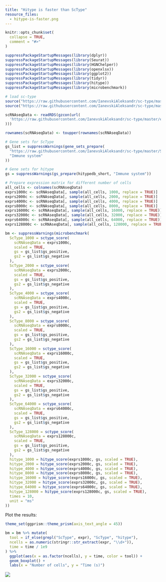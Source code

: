 ```yaml
---
title: "Hitype is faster than ScType"
resource_files:
  - hitype-is-faster.png
---
```


```r
knitr::opts_chunk$set(
  collapse = TRUE,
  comment = "#>"
)
```

```r
suppressPackageStartupMessages(library(dplyr))
suppressPackageStartupMessages(library(Seurat))
suppressPackageStartupMessages(library(HGNChelper))
suppressPackageStartupMessages(library(openxlsx))
suppressPackageStartupMessages(library(ggplot2))
suppressPackageStartupMessages(library(tidyr))
suppressPackageStartupMessages(library(hitype))
suppressPackageStartupMessages(library(microbenchmark))

# load sc-type
source("https://raw.githubusercontent.com/IanevskiAleksandr/sc-type/master/R/gene_sets_prepare.R")
source("https://raw.githubusercontent.com/IanevskiAleksandr/sc-type/master/R/sctype_score_.R")

scRNAseqData <- readRDS(gzcon(url(
  'https://raw.githubusercontent.com/IanevskiAleksandr/sc-type/master/exampleData.RDS'
)))

rownames(scRNAseqData) <- toupper(rownames(scRNAseqData))

# Gene sets for ScType
gs_list = suppressWarnings(gene_sets_prepare(
  "https://raw.githubusercontent.com/IanevskiAleksandr/sc-type/master/ScTypeDB_short.xlsx",
  "Immune system"
))

# Gene sets for hitype
gs = suppressWarnings(gs_prepare(hitypedb_short, "Immune system"))

# Prepare expression matrix for different number of cells
all_cells <- colnames(scRNAseqData)
exprs1000c <- scRNAseqData[, sample(all_cells, 1000, replace = TRUE)]
exprs2000c <- scRNAseqData[, sample(all_cells, 2000, replace = TRUE)]
exprs4000c <- scRNAseqData[, sample(all_cells, 4000, replace = TRUE)]
exprs8000c <- scRNAseqData[, sample(all_cells, 8000, replace = TRUE)]
exprs16000c <- scRNAseqData[, sample(all_cells, 16000, replace = TRUE)]
exprs32000c <- scRNAseqData[, sample(all_cells, 32000, replace = TRUE)]
exprs64000c <- scRNAseqData[, sample(all_cells, 64000, replace = TRUE)]
exprs128000c <- scRNAseqData[, sample(all_cells, 128000, replace = TRUE)]
```

```r

bm <- suppressWarnings(microbenchmark(
  ScType_1000 = sctype_score(
    scRNAseqData = exprs1000c,
    scaled = TRUE,
    gs = gs_list$gs_positive,
    gs2 = gs_list$gs_negative
  ),
  ScType_2000 = sctype_score(
    scRNAseqData = exprs2000c,
    scaled = TRUE,
    gs = gs_list$gs_positive,
    gs2 = gs_list$gs_negative
  ),
  ScType_4000 = sctype_score(
    scRNAseqData = exprs4000c,
    scaled = TRUE,
    gs = gs_list$gs_positive,
    gs2 = gs_list$gs_negative
  ),
  ScType_8000 = sctype_score(
    scRNAseqData = exprs8000c,
    scaled = TRUE,
    gs = gs_list$gs_positive,
    gs2 = gs_list$gs_negative
  ),
  ScType_16000 = sctype_score(
    scRNAseqData = exprs16000c,
    scaled = TRUE,
    gs = gs_list$gs_positive,
    gs2 = gs_list$gs_negative
  ),
  ScType_32000 = sctype_score(
    scRNAseqData = exprs32000c,
    scaled = TRUE,
    gs = gs_list$gs_positive,
    gs2 = gs_list$gs_negative
  ),
  ScType_64000 = sctype_score(
    scRNAseqData = exprs64000c,
    scaled = TRUE,
    gs = gs_list$gs_positive,
    gs2 = gs_list$gs_negative
  ),
  ScType_128000 = sctype_score(
    scRNAseqData = exprs128000c,
    scaled = TRUE,
    gs = gs_list$gs_positive,
    gs2 = gs_list$gs_negative
  ),
  hitype_1000 = hitype_score(exprs1000c, gs, scaled = TRUE),
  hitype_2000 = hitype_score(exprs2000c, gs, scaled = TRUE),
  hitype_4000 = hitype_score(exprs4000c, gs, scaled = TRUE),
  hitype_8000 = hitype_score(exprs8000c, gs, scaled = TRUE),
  hitype_16000 = hitype_score(exprs16000c, gs, scaled = TRUE),
  hitype_32000 = hitype_score(exprs32000c, gs, scaled = TRUE),
  hitype_64000 = hitype_score(exprs64000c, gs, scaled = TRUE),
  hitype_128000 = hitype_score(exprs128000c, gs, scaled = TRUE),
  times = 10,
  unit = "ms"
))

```

Plot the results:

```r
theme_set(ggprism::theme_prism(axis_text_angle = 45))

bm = bm %>% mutate(
  tool = if_else(grepl("ScType", expr), "ScType", "hitype"),
  ncells = as.numeric(stringr::str_extract(expr, "\\d+")),
  time = time / 1e9
) %>%
  ggplot(aes(x = as.factor(ncells), y = time, color = tool)) +
  geom_boxplot() +
  labs(x = "Number of cells", y = "Time (s)")
```

![](hitype-is-faster.png)
